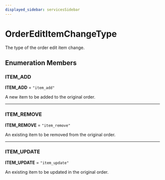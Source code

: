 ```yaml
---
displayed_sidebar: servicesSidebar
---
```



# OrderEditItemChangeType

The type of the order edit item change.

## Enumeration Members

### ITEM\_ADD

 **ITEM\_ADD** = ``"item_add"``

A new item to be added to the original order.

___

### ITEM\_REMOVE

 **ITEM\_REMOVE** = ``"item_remove"``

An existing item to be removed from the original order.

___

### ITEM\_UPDATE

 **ITEM\_UPDATE** = ``"item_update"``

An existing item to be updated in the original order.
